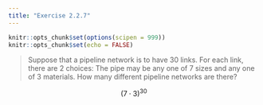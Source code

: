 ```yaml
---
title: "Exercise 2.2.7"
---
```


```r
knitr::opts_chunk$set(options(scipen = 999))
knitr::opts_chunk$set(echo = FALSE)
```

> Suppose that a pipeline network is to have 30 links. For each link, there are 2 choices: The pipe may be any one of 7 sizes and any one of 3 materials. How many different pipeline networks are there?

$$(7 \cdot 3)^{30}$$